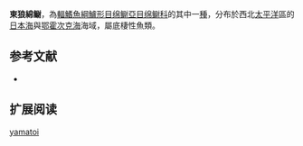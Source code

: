 {{Speciesbox
| name = 東狼綿鳚
| image = 
| status = NE
| status_system = IUCN3.1
| genus = Lycodes
| species = yamatoi
| authority = [[Toyoshima|Toyoshima]], 1985
| synonyms = 
}}

'''東狼綿鳚'''，為[[輻鰭魚綱|輻鰭魚綱]][[鱸形目|鱸形目]][[绵鳚亞目|绵鳚亞目]][[绵鳚科|绵鳚科]]的其中一[[種|種]]，分布於西北[[太平洋|太平洋]]區的[[日本海|日本海]]與[[鄂霍次克海|鄂霍次克海]]海域，屬底棲性魚類。

==参考文献==
*{{FishBase_species|genus=Lycodes|species=yamatoi|year=2011|month=12}}

== 扩展阅读 ==
{{refbegin}}
{{wikispecies-inline|Lycodes yamatoi|東狼綿鳚}}
{{refend}}
{{Taxonbar|from=Q1099215}}

[[Category:狼绵鳚属|yamatoi]]


{{鱸形目小作品}}